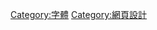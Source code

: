 {{Catnav|頁面分類|人文學科|艺术|设计|印刷}}
{{Catnav|頁面分類|社会|媒体|大眾媒體|全球資訊網|網頁設計}}
{{catmore|網頁核心字型}}

[[Category:字體|Category:字體]]
[[Category:網頁設計|Category:網頁設計]]